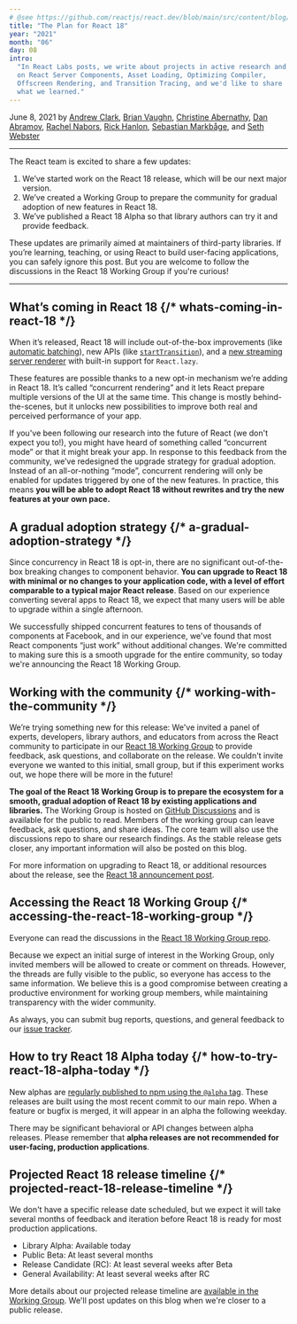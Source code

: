 ```yaml
---
# @see https://github.com/reactjs/react.dev/blob/main/src/content/blog/2021/06/08/the-plan-for-react-18.md
title: "The Plan for React 18"
year: "2021"
month: "06"
day: 08
intro:
  "In React Labs posts, we write about projects in active research and development. Since our last update, we've made significant progress
  on React Server Components, Asset Loading, Optimizing Compiler,
  Offscreen Rendering, and Transition Tracing, and we'd like to share
  what we learned."
---
```


June 8, 2021 by [Andrew Clark](https://twitter.com/acdlite), [Brian Vaughn](https://github.com/bvaughn), [Christine Abernathy](https://twitter.com/abernathyca), [Dan Abramov](https://twitter.com/dan_abramov), [Rachel Nabors](https://twitter.com/rachelnabors), [Rick Hanlon](https://twitter.com/rickhanlonii), [Sebastian Markbåge](https://twitter.com/sebmarkbage), and [Seth Webster](https://twitter.com/sethwebster)

---

<Intro>

The React team is excited to share a few updates:

1. We’ve started work on the React 18 release, which will be our next major version.
2. We’ve created a Working Group to prepare the community for gradual adoption of new features in React 18.
3. We’ve published a React 18 Alpha so that library authors can try it and provide feedback.

These updates are primarily aimed at maintainers of third-party libraries. If you’re learning, teaching, or using React to build user-facing applications, you can safely ignore this post. But you are welcome to follow the discussions in the React 18 Working Group if you're curious!

---

</Intro>

## What’s coming in React 18 {/* whats-coming-in-react-18 */}

When it’s released, React 18 will include out-of-the-box improvements (like [automatic batching](https://github.com/reactwg/react-18/discussions/21)), new APIs (like [`startTransition`](https://github.com/reactwg/react-18/discussions/41)), and a [new streaming server renderer](https://github.com/reactwg/react-18/discussions/37) with built-in support for `React.lazy`.

These features are possible thanks to a new opt-in mechanism we’re adding in React 18. It’s called “concurrent rendering” and it lets React prepare multiple versions of the UI at the same time. This change is mostly behind-the-scenes, but it unlocks new possibilities to improve both real and perceived performance of your app.

If you've been following our research into the future of React (we don't expect you to!), you might have heard of something called “concurrent mode” or that it might break your app. In response to this feedback from the community, we’ve redesigned the upgrade strategy for gradual adoption. Instead of an all-or-nothing “mode”, concurrent rendering will only be enabled for updates triggered by one of the new features. In practice, this means **you will be able to adopt React 18 without rewrites and try the new features at your own pace.**

## A gradual adoption strategy {/* a-gradual-adoption-strategy */}

Since concurrency in React 18 is opt-in, there are no significant out-of-the-box breaking changes to component behavior. **You can upgrade to React 18 with minimal or no changes to your application code, with a level of effort comparable to a typical major React release**. Based on our experience converting several apps to React 18, we expect that many users will be able to upgrade within a single afternoon.

We successfully shipped concurrent features to tens of thousands of components at Facebook, and in our experience, we've found that most React components “just work” without additional changes. We're committed to making sure this is a smooth upgrade for the entire community, so today we're announcing the React 18 Working Group.

## Working with the community {/* working-with-the-community */}

We’re trying something new for this release: We've invited a panel of experts, developers, library authors, and educators from across the React community to participate in our [React 18 Working Group](https://github.com/reactwg/react-18) to provide feedback, ask questions, and collaborate on the release. We couldn't invite everyone we wanted to this initial, small group, but if this experiment works out, we hope there will be more in the future!

**The goal of the React 18 Working Group is to prepare the ecosystem for a smooth, gradual adoption of React 18 by existing applications and libraries.** The Working Group is hosted on [GitHub Discussions](https://github.com/reactwg/react-18/discussions) and is available for the public to read. Members of the working group can leave feedback, ask questions, and share ideas. The core team will also use the discussions repo to share our research findings. As the stable release gets closer, any important information will also be posted on this blog.

For more information on upgrading to React 18, or additional resources about the release, see the [React 18 announcement post](https://github.com/reactwg/react-18/discussions/4).

## Accessing the React 18 Working Group {/* accessing-the-react-18-working-group */}

Everyone can read the discussions in the [React 18 Working Group repo](https://github.com/reactwg/react-18).

Because we expect an initial surge of interest in the Working Group, only invited members will be allowed to create or comment on threads. However, the threads are fully visible to the public, so everyone has access to the same information. We believe this is a good compromise between creating a productive environment for working group members, while maintaining transparency with the wider community.

As always, you can submit bug reports, questions, and general feedback to our [issue tracker](https://github.com/facebook/react/issues).

## How to try React 18 Alpha today {/* how-to-try-react-18-alpha-today */}

New alphas are [regularly published to npm using the `@alpha` tag](https://github.com/reactwg/react-18/discussions/9). These releases are built using the most recent commit to our main repo. When a feature or bugfix is merged, it will appear in an alpha the following weekday.

There may be significant behavioral or API changes between alpha releases. Please remember that **alpha releases are not recommended for user-facing, production applications**.

## Projected React 18 release timeline {/* projected-react-18-release-timeline */}

We don't have a specific release date scheduled, but we expect it will take several months of feedback and iteration before React 18 is ready for most production applications.

- Library Alpha: Available today
- Public Beta: At least several months
- Release Candidate (RC): At least several weeks after Beta
- General Availability: At least several weeks after RC

More details about our projected release timeline are [available in the Working Group](https://github.com/reactwg/react-18/discussions/9). We'll post updates on this blog when we're closer to a public release.
